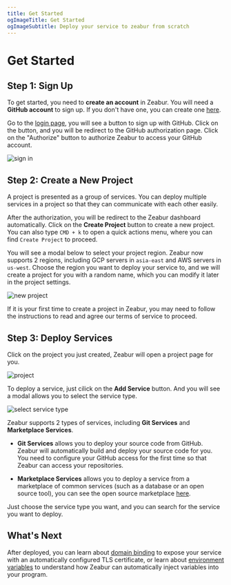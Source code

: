```yaml
---
title: Get Started
ogImageTitle: Get Started
ogImageSubtitle: Deploy your service to zeabur from scratch
---
```



# Get Started

## Step 1: Sign Up

To get started, you need to **create an account** in Zeabur.
You will need a **GitHub account** to sign up. If you don't have one, you can create one [here](https://github.com/join).

Go to the [login page](https://dash.zeabur.com/login), you will see a button to sign up with GitHub.
Click on the button, and you will be redirect to the GitHub authorization page. Click on the "Authorize" button to authorize Zeabur to access your GitHub account.

![sign in](/start/sign-in.png)

## Step 2: Create a New Project

A project is presented as a group of services. You can deploy multiple services in a project so that they can communicate with each other easily.

After the authorization, you will be redirect to the Zeabur dashboard automatically.
Click on the **Create Project** button to create a new project. You can also type `CMD + k` to open a quick actions menu, where you can find `Create Project` to proceed.

You will see a modal below to select your project region. Zeabur now supports 2 regions, including GCP servers in `asia-east` and AWS servers in `us-west`.
Choose the region you want to deploy your service to, and we will create a project for you with a random name, which you can modify it later in the project settings.

![new project](/start/create-project.png)

<Callout>
  If it is your first time to create a project in Zeabur, you may need to follow
  the instructions to read and agree our terms of service to proceed.
</Callout>

## Step 3: Deploy Services

Click on the project you just created, Zeabur will open a project page for you.

![project](/start/project.png)

To deploy a service, just cilick on the **Add Service** button. And you will see a modal allows you to select the service type.

![select service type](/start/select-service-type.png)

Zeabur supports 2 types of services, including **Git Services** and **Marketplace Services**.

- **Git Services** allows you to deploy your source code from GitHub. Zeabur will automatically build and deploy your source code for you.
  You need to configure your GitHub access for the first time so that Zeabur can access your repositories.

- **Marketplace Services** allows you to deploy a service from a marketplace of common services (such as a database or an open source tool), you can see the open source marketplace [here](https://github.com/zeabur/zeabur/tree/main/marketplace).

Just choose the service type you want, and you can search for the service you want to deploy.

## What's Next

After deployed, you can learn about [domain binding](/en-US/deploy/domain-binding) to expose your service with an automatically configured TLS certificate, or learn about [environment variables](/en-US/environment/variables) to understand how Zeabur can automatically inject variables into your program.
